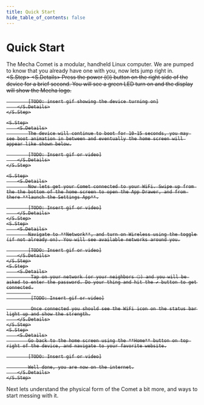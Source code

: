 ```yaml
---
title: Quick Start
hide_table_of_contents: false
---
```



# Quick Start

The Mecha Comet is a modular, handheld Linux computer. We are pumped to know that you already have one with you, now lets jump right in.
<S>
    <S.Step>
        <S.Details>
            Press the power (⏻) button on the right side of the device for a brief second. You will see a green LED turn on and the display will show the Mecha logo.

            [TODO: insert gif showing the device turning on]
        </S.Details>
    </S.Step>

    <S.Step>
        <S.Details>
            The device will continue to boot for 10-15 seconds, you may see boot animation in between and eventually the home screen will appear like shown below.

            [TODO: Insert gif or video]
        </S.Details>
    </S.Step>

    <S.Step>
        <S.Details>
            Now lets get your Comet connected to your WiFi. Swipe up from the the bottom of the home screen to open the App Drawer, and from there **launch the Settings App**.

            [TODO: Insert gif or video]
        </S.Details>
    </S.Step>
    <S.Step>
        <S.Details>
            Navigate to **Network**, and turn on Wireless using the toggle (if not already on). You will see available networks around you.

            [TODO: Insert gif or video]
        </S.Details>
    </S.Step>
    <S.Step>
        <S.Details>
             Tap on your network (or your neighbors 🤐) and you will be asked to enter the password. Do your thing and hit the ✔️ button to get connected.
             
             [TODO: Insert gif or video]

             Once connected you should see the WiFi icon on the status bar light up and show the strength.
        </S.Details>
    </S.Step>
    <S.Step>
        <S.Details>
            Go back to the home screen using the **Home** button on top right of the device, and navigate to your favorite website.

            [TODO: Insert gif or video]

            Well done, you are now on the internet.
        </S.Details>
    </S.Step>
</S>

Next lets understand the physical form of the Comet a bit more, and ways to start messing with it.
